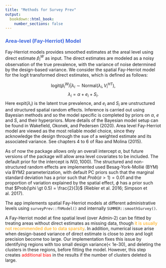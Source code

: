 ---
title: "Methods for Survey Prev"
output:
  bookdown::html_book:
    number_sections: false
---
 

### <span style="color:royalblue">Area-level (Fay-Herriot) Model</span>

Fay-Herriot models provides smoothed estimates at the areal level using direct estimate $\hat p^{W}_{i}$ as input. The direct estimates are modeled as a noisy observation of the true prevalence, with the variance of noise determined by the design-based variance. We consider the spatial Fay-Herriot model for the logit transformed direct estimates, which is defined as follows:

$$\text{logit}(\hat p^{W}_{i})|\lambda_{i} \sim\textrm{Normal}(\lambda_{i}, V_{i}^{HT}),$$
$$\lambda_{i}= \alpha + e_i+S_i.$$
Here $\text{expit}(\lambda_{i})$ is the latent true prevalence, and $e_i$ and $S_i$ are unstructured and structured spatial random effects. Inference is carried out using Bayesian methods and so the model specific is completed by priors on $\alpha$, $e$ and $S$, and their hyperpriors. More details of the Bayesian model setup can be found in Wakefield,
Okonek, and Pedersen (2020). Area level Fay-Herriot model are viewed as the most reliable model choice, since they acknowledge the design through the sue of a weighted estimate and its associated variance. See chapters 4 to 6 of Rao and Molina (2015).


As of now the package allows only an overall intercept $\alpha$, but future versions of the package will allow area level covariates to be included. The default prior for the intercept is $N(0, 1000)$. The structured and non-structured random effects are implemented used Besag-York-Mollié (BYM) via BYM2 parameterization, with default PC priors such that the marginal standard deviation has a prior such that $Prob(\sigma > 1) = 0.01$ and the proportion of variation explained by the spatial effect, $\phi$ has a prior such that $Prob(\phi \gt 0.5) = \frac{2}{3}$ (Riebler et al. 2016; Simpson et al. 2017).

The app implements spatial Fay-Herriot models at different administrative levels using `surveyPrev::fhModel()` and internally `SUMMER::smoothSurvey()`.

A Fay-Herriot model at fine spatial level (over Admin-2) can be fitted by treating areas without direct estimates as missing data, though <span style="color:orange">it is usually not recommended due to data sparsity</span>. In addition, numerical issue arise when design-based variance of direct estimate is close to zero and logit precision become too large. Our implementation fixes this issue by identifying regions with too small design variance(< 1e-30), and deleting the clusters in these regions, before fitting the model. However, this step creates <span style="color:red">additional bias</span> in the results if the number of clusters deleted is large.
